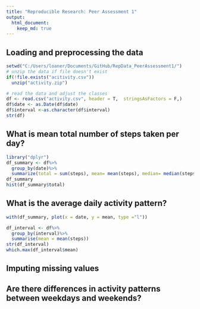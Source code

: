 ```yaml
---
title: "Reproducible Research: Peer Assessment 1"
output: 
  html_document:
    keep_md: true
---
```



## Loading and preprocessing the data
```R
setwd("C:/Users/loaner/Documents/GitHub/RepData_PeerAssessment1/")
# unzip the data if file doesn't exist
if(!file.exists("acitivity.csv"))
  unzip("activity.zip")

# read the data and adjust the classes
df <- read.csv("activity.csv", header = T,  stringsAsFactors = F,) 
df$date <- as.Date(df$date)
df$interval <-as.character(df$interval)
str(df)
```
## What is mean total number of steps taken per day?
```r
library("dplyr")
df_summary <- df%>%
  group_by(date)%>%
  summarize(total = sum(steps), mean= mean(steps), median= median(steps))
df_summary
hist(df_summary$total)
```
## What is the average daily activity pattern?
```r
with(df_summary, plot(x = date, y = mean, type ="l"))

df_interval <- df%>%
  group_by(interval)%>%
  summarise(mean = mean(steps))
str(df_interval)
which.max(df_interval$mean)
```


## Imputing missing values



## Are there differences in activity patterns between weekdays and weekends?
